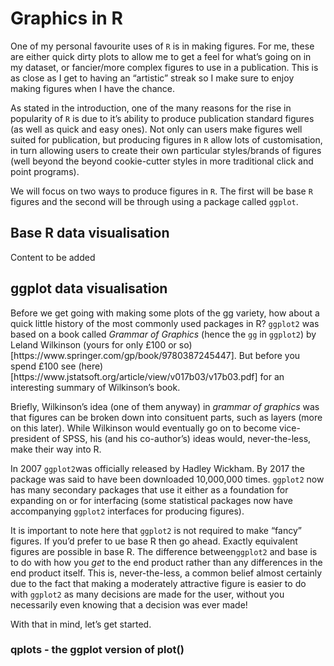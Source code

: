 # Graphics in R

One of my personal favourite uses of `R` is in making figures. For me, these are either quick dirty plots to allow me to get a feel for what's going on in my dataset, or fancier/more complex figures to use in a publication. This is as close as I get to having an "artistic" streak so I make sure to enjoy making figures when I have the chance.

As stated in the introduction, one of the many reasons for the rise in popularity of `R` is due to it's ability to produce publication standard figures (as well as quick and easy ones). Not only can users make figures well suited for publication, but producing figures in `R` allow lots of customisation, in turn allowing users to create their own particular styles/brands of figures (well beyond the beyond cookie-cutter styles in more traditional click and point programs).

We will focus on two ways to produce figures in `R`. The first will be base `R` figures and the second will be through using a package called `ggplot`.

## Base R data visualisation

Content to be added

## ggplot data visualisation

Before we get going with making some plots of the gg variety, how about a quick little history of the most commonly used packages in R? `ggplot2` was based on a book called _Grammar of Graphics_ (hence the `gg` in `ggplot2`) by Leland Wilkinson (yours for only £100 or so)[https://www.springer.com/gp/book/9780387245447]. But before you spend £100 see (here)[https://www.jstatsoft.org/article/view/v017b03/v17b03.pdf] for an interesting summary of Wilkinson's book. 

Briefly, Wilkinson's idea (one of them anyway) in _grammar of graphics_ was that figures can be broken down into consituent parts, such as layers (more on this later). While Wilkinson would eventually go on to become vice-president of SPSS, his (and his co-author's) ideas would, never-the-less, make their way into R. 

In 2007 `ggplot2`was officially released by Hadley Wickham. By 2017 the package was said to have been downloaded 10,000,000 times. `ggplot2` now has many secondary packages that use it either as a foundation for expanding on or for interfacing (some statistical packages now have accompanying `ggplot2` interfaces for producing figures).

It is important to note here that `ggplot2` is not required to make "fancy" figures. If you'd prefer to ue base R then go ahead. Exactly equivalent figures are possible in base R. The difference between`ggplot2` and base is to do with how you _get_ to the end product rather than any differences in the end product itself. This is, never-the-less, a common belief almost certainly due to the fact that making a moderately attractive figure is easier to do with `ggplot2` as many decisions are made for the user, without you necessarily even knowing that a decision was ever made!

With that in mind, let's get started.

### qplots - the ggplot version of plot()